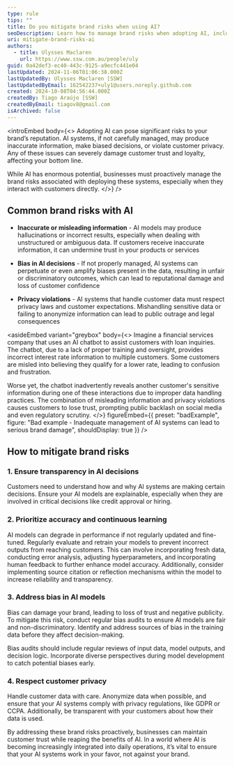 ```yaml
---
type: rule
tips: ""
title: Do you mitigate brand risks when using AI?
seoDescription: Learn how to manage brand risks when adopting AI, including inaccurate outputs, privacy concerns, and maintaining customer trust.
uri: mitigate-brand-risks-ai
authors:
  - title: Ulysses Maclaren
    url: https://www.ssw.com.au/people/uly
guid: 0a42def3-ec40-443c-9125-a9ecfc441e04
lastUpdated: 2024-11-06T01:06:38.000Z
lastUpdatedBy: Ulysses Maclaren [SSW]
lastUpdatedByEmail: 162542237+uly1@users.noreply.github.com
created: 2024-10-08T04:56:44.000Z
createdBy: Tiago Araújo [SSW]
createdByEmail: tiagov8@gmail.com
isArchived: false
---
```

<introEmbed
  body={<>
Adopting AI can pose significant risks to your brand’s reputation. AI systems, if not carefully managed, may produce inaccurate information, make biased decisions, or violate customer privacy. Any of these issues can severely damage customer trust and loyalty, affecting your bottom line.

While AI has enormous potential, businesses must proactively manage the brand risks associated with deploying these systems, especially when they interact with customers directly.
  </>}
/>
## Common brand risks with AI

* **Inaccurate or misleading information** - AI models may produce hallucinations or incorrect results, especially when dealing with unstructured or ambiguous data. If customers receive inaccurate information, it can undermine trust in your products or services

* **Bias in AI decisions** - If not properly managed, AI systems can perpetuate or even amplify biases present in the data, resulting in unfair or discriminatory outcomes, which can lead to reputational damage and loss of customer confidence

* **Privacy violations** - AI systems that handle customer data must respect privacy laws and customer expectations. Mishandling sensitive data or failing to anonymize information can lead to public outrage and legal consequences

<asideEmbed
  variant="greybox"
  body={<>
    Imagine a financial services company that uses an AI chatbot to assist customers with loan inquiries. The chatbot, due to a lack of proper training and oversight, provides incorrect interest rate information to multiple customers. Some customers are misled into believing they qualify for a lower rate, leading to confusion and frustration.

Worse yet, the chatbot inadvertently reveals another customer's sensitive information during one of these interactions due to improper data handling practices. The combination of misleading information and privacy violations causes customers to lose trust, prompting public backlash on social media and even regulatory scrutiny.
  </>}
  figureEmbed={{
    preset: "badExample",
    figure: "Bad example - Inadequate management of AI systems can lead to serious brand damage",
    shouldDisplay: true
  }}
/>

## How to mitigate brand risks

### 1. Ensure transparency in AI decisions

Customers need to understand how and why AI systems are making certain decisions. Ensure your AI models are explainable, especially when they are involved in critical decisions like credit approval or hiring.

### 2. Prioritize accuracy and continuous learning

AI models can degrade in performance if not regularly updated and fine-tuned. Regularly evaluate and retrain your models to prevent incorrect outputs from reaching customers. This can involve incorporating fresh data, conducting error analysis, adjusting hyperparameters, and incorporating human feedback to further enhance model accuracy. Additionally, consider implementing source citation or reflection mechanisms within the model to increase reliability and transparency.

### 3. Address bias in AI models

Bias can damage your brand, leading to loss of trust and negative publicity. To mitigate this risk, conduct regular bias audits to ensure AI models are fair and non-discriminatory. Identify and address sources of bias in the training data before they affect decision-making.

Bias audits should include regular reviews of input data, model outputs, and decision logic. Incorporate diverse perspectives during model development to catch potential biases early.

### 4. Respect customer privacy

Handle customer data with care. Anonymize data when possible, and ensure that your AI systems comply with privacy regulations, like GDPR or CCPA. Additionally, be transparent with your customers about how their data is used.

By addressing these brand risks proactively, businesses can maintain customer trust while reaping the benefits of AI. In a world where AI is becoming increasingly integrated into daily operations, it’s vital to ensure that your AI systems work in your favor, not against your brand.
